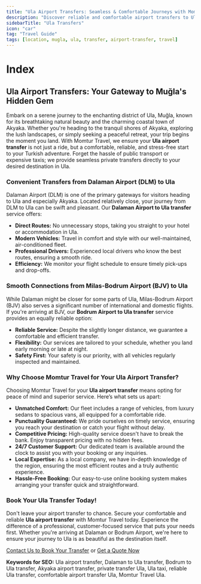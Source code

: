 ```yaml
---
title: "Ula Airport Transfers: Seamless & Comfortable Journeys with Momtur Travel"
description: "Discover reliable and comfortable airport transfers to Ula, Akyaka, and surrounding areas from Dalaman and Bodrum airports with Momtur Travel. Experience stress-free travel from the moment you land."
sidebarTitle: "Ula Transfers"
icon: "car"
tag: "Travel Guide"
tags: [location, mugla, ula, transfer, airport-transfer, travel]
---
```


# Index

## Ula Airport Transfers: Your Gateway to Muğla's Hidden Gem

Embark on a serene journey to the enchanting district of Ula, Muğla, known for its breathtaking natural beauty and the charming coastal town of Akyaka. Whether you're heading to the tranquil shores of Akyaka, exploring the lush landscapes, or simply seeking a peaceful retreat, your trip begins the moment you land. With Momtur Travel, we ensure your **Ula airport transfer** is not just a ride, but a comfortable, reliable, and stress-free start to your Turkish adventure. Forget the hassle of public transport or expensive taxis; we provide seamless private transfers directly to your desired destination in Ula.

### Convenient Transfers from Dalaman Airport (DLM) to Ula

Dalaman Airport (DLM) is one of the primary gateways for visitors heading to Ula and especially Akyaka. Located relatively close, your journey from DLM to Ula can be swift and pleasant. Our **Dalaman Airport to Ula transfer** service offers:
*   **Direct Routes:** No unnecessary stops, taking you straight to your hotel or accommodation in Ula.
*   **Modern Vehicles:** Travel in comfort and style with our well-maintained, air-conditioned fleet.
*   **Professional Drivers:** Experienced local drivers who know the best routes, ensuring a smooth ride.
*   **Efficiency:** We monitor your flight schedule to ensure timely pick-ups and drop-offs.

### Smooth Connections from Milas-Bodrum Airport (BJV) to Ula

While Dalaman might be closer for some parts of Ula, Milas-Bodrum Airport (BJV) also serves a significant number of international and domestic flights. If you're arriving at BJV, our **Bodrum Airport to Ula transfer** service provides an equally reliable option:
*   **Reliable Service:** Despite the slightly longer distance, we guarantee a comfortable and efficient transfer.
*   **Flexibility:** Our services are tailored to your schedule, whether you land early morning or late at night.
*   **Safety First:** Your safety is our priority, with all vehicles regularly inspected and maintained.

### Why Choose Momtur Travel for Your Ula Airport Transfer?

Choosing Momtur Travel for your **Ula airport transfer** means opting for peace of mind and superior service. Here’s what sets us apart:

*   **Unmatched Comfort:** Our fleet includes a range of vehicles, from luxury sedans to spacious vans, all equipped for a comfortable ride.
*   **Punctuality Guaranteed:** We pride ourselves on timely service, ensuring you reach your destination or catch your flight without delay.
*   **Competitive Pricing:** High-quality service doesn't have to break the bank. Enjoy transparent pricing with no hidden fees.
*   **24/7 Customer Support:** Our dedicated team is available around the clock to assist you with your booking or any inquiries.
*   **Local Expertise:** As a local company, we have in-depth knowledge of the region, ensuring the most efficient routes and a truly authentic experience.
*   **Hassle-Free Booking:** Our easy-to-use online booking system makes arranging your transfer quick and straightforward.

### Book Your Ula Transfer Today!

Don't leave your airport transfer to chance. Secure your comfortable and reliable **Ula airport transfer** with Momtur Travel today. Experience the difference of a professional, customer-focused service that puts your needs first. Whether you're arriving at Dalaman or Bodrum Airport, we're here to ensure your journey to Ula is as beautiful as the destination itself.

[Contact Us to Book Your Transfer](#contact-us) or [Get a Quote Now](#get-a-quote)

**Keywords for SEO:** Ula airport transfer, Dalaman to Ula transfer, Bodrum to Ula transfer, Akyaka airport transfer, private transfer Ula, Ula taxi, reliable Ula transfer, comfortable airport transfer Ula, Momtur Travel Ula.